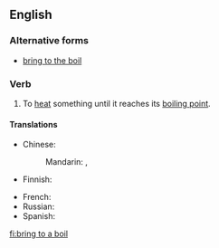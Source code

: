 ==English==

===Alternative forms===
* [[bring to the boil]] {{a|UK, Australia}}

===Verb===
{{en-verb|head=[[bring]] [[to a boil]]|brings to the boil|bringing to the boil|brought to the boil}}

# {{US|idiomatic}} To [[heat]] something until it reaches its [[boiling point]].

====Translations====
{{trans-top|heat something until it reaches boiling point}}
* Chinese:
*: Mandarin: {{t|cmn|沸騰|sc=Hani}}, {{t|cmn|沸腾|tr=fèiténg|sc=Hani}}
* Finnish: {{t-|fi|kiehauttaa}}
{{trans-mid}}
* French: {{t-|fr|porter à ébullition}}
* Russian: {{t-|ru|довести до кипения|tr=dovestí do kipénija}}
* Spanish: {{t-|es|poner a hervir}}
{{trans-bottom}}

[[fi:bring to a boil]]